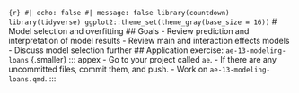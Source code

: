 ```{r} #| echo: false #| message: false library(countdown) library(tidyverse) ggplot2::theme_set(theme_gray(base_size = 16)) ``` # Model selection and overfitting ## Goals - Review prediction and interpretation of model results - Review main and interaction effects models - Discuss model selection further ## Application exercise: `ae-13-modeling-loans` {.smaller} ::: appex - Go to your project called `ae`. - If there are any uncommitted files, commit them, and push. - Work on `ae-13-modeling-loans.qmd`. :::